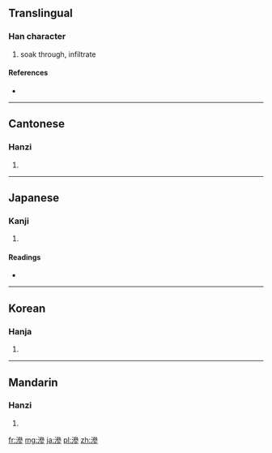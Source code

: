 {{also|渗}}
==Translingual==

===Han character===
{{Han char|rn=85|rad=水|as=11|sn=14|four=3312<sub>2</sub>|canj=水戈戈竹 (EIIH)}}

# soak through, infiltrate

====References====
* {{Han ref|kx=0643.350|dkj=18081|dj=1051.130|hdz=31734.030|uh=6EF2|ud=28402|bh=BAAF|bd=47791}}

----

==Cantonese==

===Hanzi===
{{yue-hanzi|jyut=|y=[[sam3]]|sim=渗}}

# {{defn|lang=yue|sort=水11}}

----

==Japanese==

===Kanji===
{{ja-kanji|grade=|rs=水11}}

# {{defn|lang=ja|sort=水11}}

====Readings====
* {{ja-readings|on=[[しん]] (shin)|kun=[[にじむ]] (nijimu), [[しみる]] (shimiru)}}

----

==Korean==

===Hanja===
{{ko-hanja|hangeul=참|eumhun=|rv=cham|mr=ch'am|y=cham}}

# {{defn|lang=ko|sort=水11}}

----

==Mandarin==

===Hanzi===
{{cmn-hanzi|sim=渗|pin=[[shèn]] ([[shen4]])|wg=shen<sup>4</sup>}}

# {{defn|lang=cmn|sort=水11}}

[[fr:滲]]
[[mg:滲]]
[[ja:滲]]
[[pl:滲]]
[[zh:滲]]